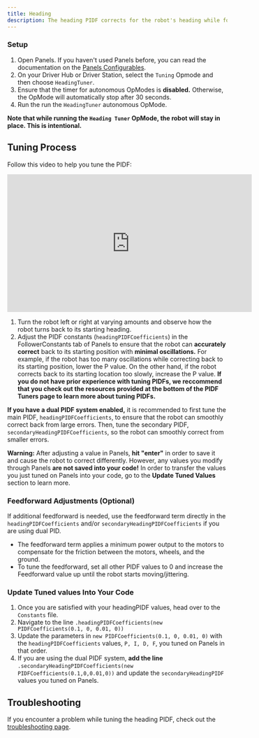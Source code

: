 ```yaml
---
title: Heading
description: The heading PIDF corrects for the robot's heading while following the path. 
---
```


### Setup 

1. Open Panels. If you haven't used Panels before, you can read the documentation on the [Panels Configurables](https://panels.bylazar.com/docs/com.bylazar.configurables/).
2. On your Driver Hub or Driver Station, select the `Tuning` Opmode and then choose `HeadingTuner`. 
3. Ensure that the timer for autonomous OpModes is **disabled.** Otherwise, the OpMode will automatically stop after 30 seconds.
4. Run the run the `HeadingTuner` autonomous OpMode.

**Note that while running the `Heading Tuner` OpMode, the robot will stay in place. This is intentional.**

## Tuning Process
Follow this video to help you tune the PIDF: 

<iframe width="560" height="315" 
src="https://www.youtube.com/embed/cJi_QOMCTmo?si=5z9Z1m5j6dFtDoyS" 
title="YouTube video player" frameBorder="0" allow="accelerometer; autoplay; 
clipboard-write; encrypted-media; gyroscope; picture-in-picture; 
web-share" referrerPolicy="strict-origin-when-cross-origin" allowFullScreen></iframe>

1. Turn the robot left or right at varying amounts and observe how the robot turns back to its starting heading. 
2. Adjust the PIDF constants (`headingPIDFCoefficients`) in the FollowerConstants tab of Panels to ensure that the robot can **accurately correct** back to its starting position with **minimal oscillations.** For example, if the robot has too many oscillations while correcting back to its starting position, lower the P value. On the other hand, if the robot corrects back to its starting location too slowly, increase the P value. 
**If you do not have prior experience with tuning PIDFs, we reccommend that you check out the resources provided at the bottom of the PIDF Tuners page to learn more about tuning PIDFs.**

**If you have a dual PIDF system enabled,** it is recommended to first tune the main PIDF, `headingPIDFCoefficients`, to ensure that the robot can smoothly correct back from large errors. Then, tune the secondary PIDF, `secondaryHeadingPIDFCoefficients`, so the robot can smoothly correct from smaller errors. 

**Warning:** After adjusting a value in Panels, **hit "enter"** in order to save it and cause the robot to correct differently. However, any values you modify through Panels **are not saved into your code!** In order to transfer the values you just tuned on Panels into your code, go to the **Update Tuned Values** section to learn more.  

### Feedforward Adjustments (Optional)

If additional feedforward is needed, use the feedforward term directly in the `headingPIDFCoefficients` and/or `secondaryHeadingPIDFCoefficients` if 
you are using dual PID.

- The feedforward term applies a minimum power output to the motors to compensate for the friction between the motors, wheels, and the ground. 
- To tune the feedforward, set all other PIDF values to 0 and increase the Feedforward value up until the robot starts moving/jittering. 

### Update Tuned values Into Your Code
1. Once you are satisfied with your headingPIDF values, head over to the `Constants` file. 
2. Navigate to the line `.headingPIDFCoefficients(new PIDFCoefficients(0.1, 0, 0.01, 0))` 
3. Update the parameters in `new PIDFCoefficients(0.1, 0, 0.01, 0)` with the `headingPIDFCoefficients` values, `P, I, D, F`, you tuned on Panels in that order. 
4. If you are using the dual PIDF system, **add the line** `.secondaryHeadingPIDFCoefficients(new PIDFCoefficients(0.1,0,0.01,0))` and update the `secondaryHeadingPIDF` values you tuned on Panels. 

## Troubleshooting
If you encounter a problem while tuning the heading PIDF, check out the [troubleshooting page](/docs/pathing/tuning/troubleshooting).
